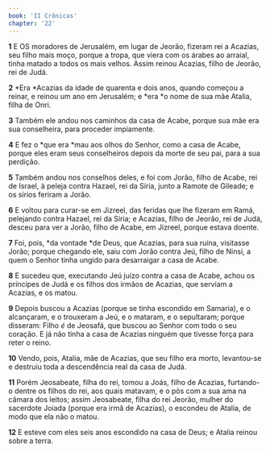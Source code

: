 ```yaml
---
book: 'II Crônicas'
chapter: '22'
---
```


**1** E OS moradores de Jerusalém, em lugar de Jeorão, fizeram rei a Acazias, seu filho mais moço, porque a tropa, que viera com os árabes ao arraial, tinha matado a todos os mais velhos. Assim reinou Acazias, filho de Jeorão, rei de Judá.

**2** *Era *Acazias da idade de quarenta e dois anos, quando começou a reinar, e reinou um ano em Jerusalém; e *era *o nome de sua mãe Atalia, filha de Onri.

**3** Também ele andou nos caminhos da casa de Acabe, porque sua mãe era sua conselheira, para proceder impiamente.

**4** E fez o *que era *mau aos olhos do Senhor, como a casa de Acabe, porque eles eram seus conselheiros depois da morte de seu pai, para a sua perdição.

**5** Também andou nos conselhos deles, e foi com Jorão, filho de Acabe, rei de Israel, à peleja contra Hazael, rei da Síria, junto a Ramote de Gileade; e os sírios feriram a Jorão.

**6** E voltou para curar-se em Jizreel, das feridas que lhe fizeram em Ramá, pelejando contra Hazael, rei da Síria; e Acazias, filho de Jeorão, rei de Judá, desceu para ver a Jorão, filho de Acabe, em Jizreel, porque estava doente.

**7** Foi, pois, *da vontade *de Deus, que Acazias, para sua ruína, visitasse Jorão; porque chegando ele, saiu com Jorão contra Jeú, filho de Ninsi, a quem o Senhor tinha ungido para desarraigar a casa de Acabe.

**8** E sucedeu que, executando Jeú juízo contra a casa de Acabe, achou os príncipes de Judá e os filhos dos irmãos de Acazias, que serviam a Acazias, e os matou.

**9** Depois buscou a Acazias (porque se tinha escondido em Samaria), e o alcançaram, e o trouxeram a Jeú, e o mataram, e o sepultaram; porque disseram: Filho _é_ de Jeosafá, que buscou ao Senhor com todo o seu coração. E já não tinha a casa de Acazias ninguém que tivesse força para reter o reino.

**10** Vendo, pois, Atalia, mãe de Acazias, que seu filho era morto, levantou-se e destruiu toda a descendência real da casa de Judá.

**11** Porém Jeosabeate, filha do rei, tomou a Joás, filho de Acazias, furtando-o dentre os filhos do rei, aos quais matavam, e o pôs com a sua ama na câmara dos leitos; assim Jeosabeate, filha do rei Jeorão, mulher do sacerdote Joiada (porque era irmã de Acazias), o escondeu de Atalia, de modo que ela não o matou.

**12** E esteve com eles seis anos escondido na casa de Deus; e Atalia reinou sobre a terra.
